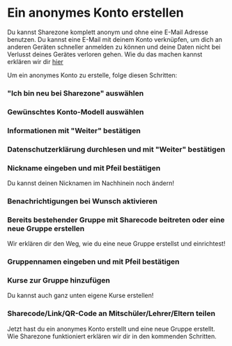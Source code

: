 
# Ein anonymes Konto erstellen

Du kannst Sharezone komplett anonym und ohne eine E-Mail Adresse benutzen. 
<Callout type="info">
Du kannst eine E-Mail mit deinem Konto verknüpfen,
um dich an anderen Geräten schneller anmelden zu können und deine Daten nicht bei Verlusst deines Gerätes verloren gehen.
Wie du das machen kannst erklären wir dir [hier](/firststeps/setupEmail)
</Callout>

Um ein anonymes Konto zu erstelle, folge diesen Schritten:
<Steps>
### "Ich bin neu bei Sharezone" auswählen
### Gewünschtes Konto-Modell auswählen
### Informationen mit "Weiter" bestätigen
### Datenschutzerklärung durchlesen und mit "Weiter" bestätigen
### Nickname eingeben und mit Pfeil bestätigen
Du kannst deinen Nicknamen im Nachhinein noch ändern!
### Benachrichtigungen bei Wunsch aktivieren
### Bereits bestehender Gruppe mit Sharecode beitreten oder eine neue Gruppe erstellen
Wir erklären dir den Weg, wie du eine neue Gruppe erstellst und einrichtest!
### Gruppennamen eingeben und mit Pfeil bestätigen
### Kurse zur Gruppe hinzufügen
Du kannst auch ganz unten eigene Kurse erstellen!
### Sharecode/Link/QR-Code an Mitschüler/Lehrer/Eltern teilen
</Steps>

Jetzt hast du ein anonymes Konto erstellt und eine neue Gruppe erstellt. Wie Sharezone funktioniert erklären wir dir in den kommenden Schritten.